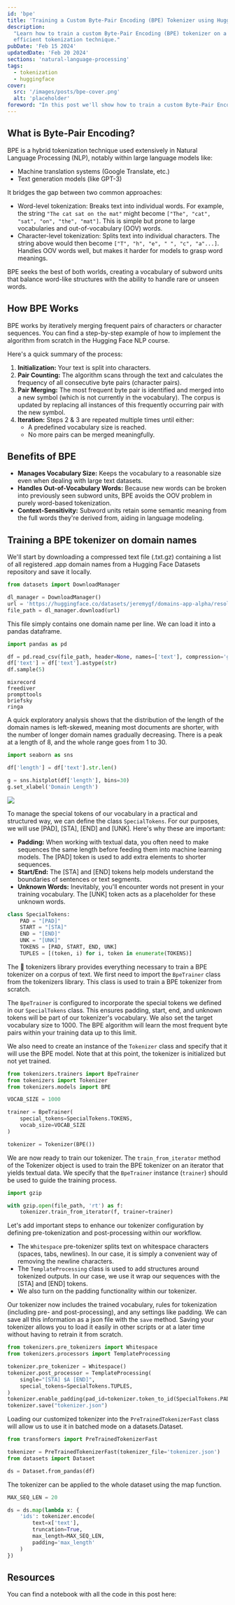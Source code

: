 ```yaml
---
id: 'bpe'
title: 'Training a Custom Byte-Pair Encoding (BPE) Tokenizer using Hugging Face'
description:
  "Learn how to train a custom Byte-Pair Encoding (BPE) tokenizer on a dataset of domain names using the Hugging Face library. Improve your NLP models' performance with this
  efficient tokenization technique."
pubDate: 'Feb 15 2024'
updatedDate: 'Feb 20 2024'
sections: 'natural-language-processing'
tags:
  - tokenization
  - huggingface
cover:
  src: '/images/posts/bpe-cover.png'
  alt: 'placeholder'
foreword: "In this post we'll show how to train a custom Byte-Pair Encoding tokenizer on a dataset of domain names using the Hugging Face library"
---
```



## What is Byte-Pair Encoding?

BPE is a hybrid tokenization technique used extensively in Natural Language Processing (NLP), notably within large language models like:

- Machine translation systems (Google Translate, etc.)
- Text generation models (like GPT-3)

It bridges the gap between two common approaches:

- Word-level tokenization: Breaks text into individual words. For example, the string `"The cat sat on the mat"` might become `["The", "cat", "sat", "on", "the", "mat"]`. This is
  simple but prone to large vocabularies and out-of-vocabulary (OOV) words.
- Character-level tokenization: Splits text into individual characters. The string above would then become `["T", "h", "e", " ", "c", "a"...]`. Handles OOV words well, but makes it
  harder for models to grasp word meanings.

BPE seeks the best of both worlds, creating a vocabulary of subword units that balance word-like structures with the ability to handle rare or unseen words.

## How BPE Works

BPE works by iteratively merging frequent pairs of characters or character sequences. You can find a step-by-step example of how to implement the algorithm from scratch in the
Hugging Face NLP course.

<Bookmark name="Byte-Pair Encoding tokenization - Hugging Face NLP Course" url="https://huggingface.co/learn/nlp-course/en/chapter6/5" />

Here's a quick summary of the process:

1. **Initialization:** Your text is split into characters.
2. **Pair Counting:** The algorithm scans through the text and calculates the frequency of all consecutive byte pairs (character pairs).
3. **Pair Merging:** The most frequent byte pair is identified and merged into a new symbol (which is not currently in the vocabulary). The corpus is updated by replacing all
   instances of this frequently occurring pair with the new symbol.
4. **Iteration:** Steps 2 & 3 are repeated multiple times until either:
   - A predefined vocabulary size is reached.
   - No more pairs can be merged meaningfully.

## Benefits of BPE

- **Manages Vocabulary Size:** Keeps the vocabulary to a reasonable size even when dealing with large text datasets.
- **Handles Out-of-Vocabulary Words:** Because new words can be broken into previously seen subword units, BPE avoids the OOV problem in purely word-based tokenization.
- **Context-Sensitivity:** Subword units retain some semantic meaning from the full words they're derived from, aiding in language modeling.

## Training a BPE tokenizer on domain names

We'll start by downloading a compressed text file (.txt.gz) containing a list of all registered .app domain names from a Hugging Face Datasets repository and save it locally.

```python
from datasets import DownloadManager

dl_manager = DownloadManager()
url = 'https://huggingface.co/datasets/jeremygf/domains-app-alpha/resolve/main/app.txt.gz'
file_path = dl_manager.download(url)
```

This file simply contains one domain name per line. We can load it into a pandas dataframe.

```python
import pandas as pd

df = pd.read_csv(file_path, header=None, names=['text'], compression='gzip')
df['text'] = df['text'].astype(str)
df.sample(5)
```

```plaintext
mixrecord
freediver
prompttools
briefsky
ringa
```

A quick exploratory analysis shows that the distribution of the length of the domain names is left-skewed, meaning most documents are shorter, with the number of longer domain
names gradually decreasing. There is a peak at a length of 8, and the whole range goes from 1 to 30.

```python
import seaborn as sns

df['length'] = df['text'].str.len()

g = sns.histplot(df['length'], bins=30)
g.set_xlabel('Domain Length')
```

<img src="/images/posts/bpe-graph.png" />

To manage the special tokens of our vocabulary in a practical and structured way, we can define the class `SpecialTokens`. For our purposes, we will use [PAD], [STA], [END] and
[UNK]. Here's why these are important:

- **Padding:** When working with textual data, you often need to make sequences the same length before feeding them into machine learning models. The [PAD] token is used to add
  extra elements to shorter sequences.
- **Start/End:** The [STA] and [END] tokens help models understand the boundaries of sentences or text segments.
- **Unknown Words:** Inevitably, you'll encounter words not present in your training vocabulary. The [UNK] token acts as a placeholder for these unknown words.

```python
class SpecialTokens:
    PAD = "[PAD]"
    START = "[STA]"
    END = "[END]"
    UNK = "[UNK]"
    TOKENS = [PAD, START, END, UNK]
    TUPLES = [(token, i) for i, token in enumerate(TOKENS)]
```

The 🤗 tokenizers library provides everything necessary to train a BPE tokenizer on a corpus of text. We first need to import the `BpeTrainer` class from the tokenizers library.
This class is used to train a BPE tokenizer from scratch.

The `BpeTrainer` is configured to incorporate the special tokens we defined in our `SpecialTokens` class. This ensures padding, start, end, and unknown tokens will be part of our
tokenizer's vocabulary. We also set the target vocabulary size to 1000. The BPE algorithm will learn the most frequent byte pairs within your training data up to this limit.

We also need to create an instance of the `Tokenizer` class and specify that it will use the BPE model. Note that at this point, the tokenizer is initialized but not yet trained.

```python
from tokenizers.trainers import BpeTrainer
from tokenizers import Tokenizer
from tokenizers.models import BPE

VOCAB_SIZE = 1000

trainer = BpeTrainer(
    special_tokens=SpecialTokens.TOKENS,
    vocab_size=VOCAB_SIZE
)

tokenizer = Tokenizer(BPE())
```

We are now ready to train our tokenizer. The `train_from_iterator` method of the Tokenizer object is used to train the BPE tokenizer on an iterator that yields textual data. We
specify that the `BpeTrainer` instance (`trainer`) should be used to guide the training process.

```python
import gzip

with gzip.open(file_path, 'rt') as f:
    tokenizer.train_from_iterator(f, trainer=trainer)
```

Let's add important steps to enhance our tokenizer configuration by defining pre-tokenization and post-processing within our workflow.

- The `Whitespace` pre-tokenizer splits text on whitespace characters (spaces, tabs, newlines). In our case, it is simply a convenient way of removing the newline characters.
- The `TemplateProcessing` class is used to add structures around tokenized outputs. In our case, we use it wrap our sequences with the [STA] and [END] tokens.
- We also turn on the padding functionality within our tokenizer.

Our tokenizer now includes the trained vocabulary, rules for tokenization (including pre- and post-processing), and any settings like padding. We can save all this information as a
json file with the `save` method. Saving your tokenizer allows you to load it easily in other scripts or at a later time without having to retrain it from scratch.

```python
from tokenizers.pre_tokenizers import Whitespace
from tokenizers.processors import TemplateProcessing

tokenizer.pre_tokenizer = Whitespace()
tokenizer.post_processor = TemplateProcessing(
    single="[STA] $A [END]",
    special_tokens=SpecialTokens.TUPLES,
)
tokenizer.enable_padding(pad_id=tokenizer.token_to_id(SpecialTokens.PAD))
tokenizer.save("tokenizer.json")
```

Loading our customized tokenizer into the `PreTrainedTokenizerFast` class will allow us to use it in batched mode on a datasets.Dataset.

```python
from transformers import PreTrainedTokenizerFast

tokenizer = PreTrainedTokenizerFast(tokenizer_file='tokenizer.json')
from datasets import Dataset

ds = Dataset.from_pandas(df)
```

The tokenizer can be applied to the whole dataset using the map function.

```python
MAX_SEQ_LEN = 20

ds = ds.map(lambda x: {
    'ids': tokenizer.encode(
        text=x['text'],
        truncation=True,
        max_length=MAX_SEQ_LEN,
        padding='max_length'
    )
})
```

## Resources

You can find a notebook with all the code in this post here:

<Bookmark name="preprocess.ipynb at main · jgeofil/transformers" url="https://github.com/jgeofil/transformers/blob/main/projects/domains/preprocess.ipynb" />
<Bookmark name="Hugging Face Tokenizer Documentation" url="https://huggingface.co/docs/tokenizers/index" />
<Bookmark name="Hugging Face Datasets" url="https://huggingface.co/datasets" />
